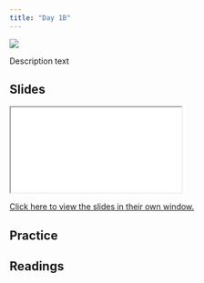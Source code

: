 ```yaml
---
title: "Day 1B"
---
```


![](../img/spreadsheets_2780E3.svg){.hero}


Description text

## Slides

<iframe class="slide-deck" src="./Slides/_1B_Slides.html" title="Day 1B Slideshow">
</iframe>

[Click here to view the slides in their own window.](./Slides/_01B_Slides.html)

## Practice


## Readings

